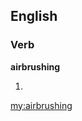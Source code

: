 ==English==
===Verb===
'''airbrushing'''
#{{present participle of|[[airbrush]]}}

[[my:airbrushing]]